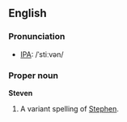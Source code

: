 ==English==
===Pronunciation===
*[[IPA]]: /ˈstiːvən/

===Proper noun===
'''Steven'''

#A variant spelling of [[Stephen]].